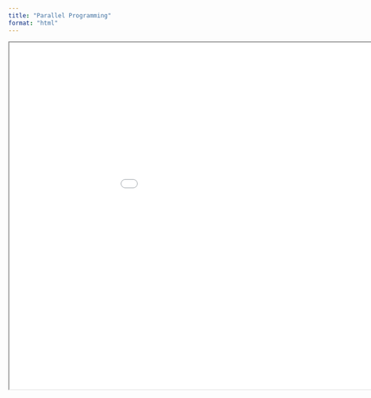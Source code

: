 ```yaml
---
title: "Parallel Programming"
format: "html"
---
```


```{=html}
<iframe width="1050" height="700" src="../../presentations/2024-04-04_parallel-programming/slides/2024-04-04_parallel-programming.html"></iframe>
```